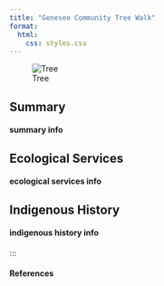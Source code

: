 ```yaml
---
title: "Geneseo Community Tree Walk"
format:
  html:
    css: styles.css
---
```


![Tree](img/Screenshot 2025-04-21 at 10.38.42 PM.png){fig-align="center" fig-caption="This is the caption text" .caption-custom}

## Summary

#### summary info

## Ecological Services

#### ecological services info

## Indigenous History

#### indigenous history info

:::

#### References
